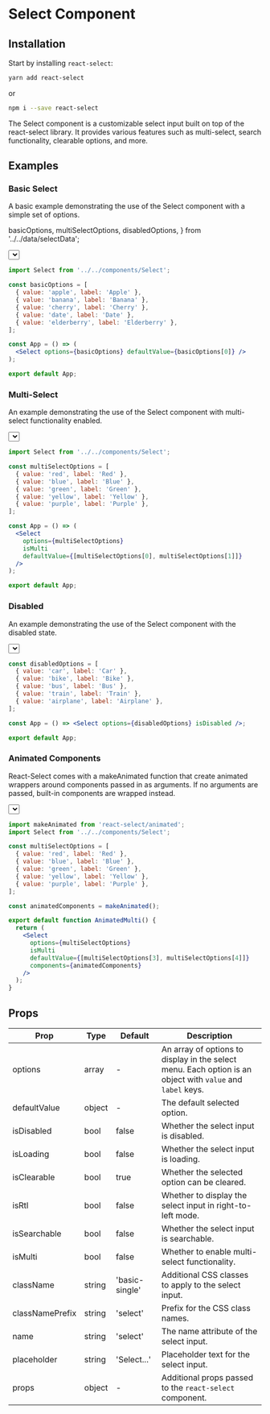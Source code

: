 # Select Component

## Installation

Start by installing `react-select`:

```bash copy
yarn add react-select
```

or

```bash copy
npm i --save react-select
```

The Select component is a customizable select input built on top of the react-select library. It provides various features such as multi-select, search functionality, clearable options, and more.

## Examples

### Basic Select

A basic example demonstrating the use of the Select component with a simple set of options.

  basicOptions,
  multiSelectOptions,
  disabledOptions,
} from '../../data/selectData';

<div className="mt-4">
  <Select options={basicOptions} defaultValue={basicOptions[0]} />
</div>

```jsx copy
import Select from '../../components/Select';

const basicOptions = [
  { value: 'apple', label: 'Apple' },
  { value: 'banana', label: 'Banana' },
  { value: 'cherry', label: 'Cherry' },
  { value: 'date', label: 'Date' },
  { value: 'elderberry', label: 'Elderberry' },
];

const App = () => (
  <Select options={basicOptions} defaultValue={basicOptions[0]} />
);

export default App;
```

### Multi-Select

An example demonstrating the use of the Select component with multi-select functionality enabled.

<div className="mt-4">
  <Select
    options={multiSelectOptions}
    isMulti
    defaultValue={[multiSelectOptions[0], multiSelectOptions[1]]}
  />
</div>

```jsx copy
import Select from '../../components/Select';

const multiSelectOptions = [
  { value: 'red', label: 'Red' },
  { value: 'blue', label: 'Blue' },
  { value: 'green', label: 'Green' },
  { value: 'yellow', label: 'Yellow' },
  { value: 'purple', label: 'Purple' },
];

const App = () => (
  <Select
    options={multiSelectOptions}
    isMulti
    defaultValue={[multiSelectOptions[0], multiSelectOptions[1]]}
  />
);

export default App;
```

### Disabled

An example demonstrating the use of the Select component with the disabled state.

<div className="mt-4">
  <Select options={disabledOptions} isDisabled />
</div>

```jsx copy import Select from '../../components/Select';
const disabledOptions = [
  { value: 'car', label: 'Car' },
  { value: 'bike', label: 'Bike' },
  { value: 'bus', label: 'Bus' },
  { value: 'train', label: 'Train' },
  { value: 'airplane', label: 'Airplane' },
];

const App = () => <Select options={disabledOptions} isDisabled />;

export default App;
```

### Animated Components

React-Select comes with a makeAnimated function that create animated wrappers around components passed in as arguments. If no arguments are passed, built-in components are wrapped instead.



<div className="mt-4">
  <Select
    options={multiSelectOptions}
    isMulti
    defaultValue={[multiSelectOptions[0], multiSelectOptions[1]]}
    components={animatedComponents}
  />
</div>

```jsx copy
import makeAnimated from 'react-select/animated';
import Select from '../../components/Select';

const multiSelectOptions = [
  { value: 'red', label: 'Red' },
  { value: 'blue', label: 'Blue' },
  { value: 'green', label: 'Green' },
  { value: 'yellow', label: 'Yellow' },
  { value: 'purple', label: 'Purple' },
];

const animatedComponents = makeAnimated();

export default function AnimatedMulti() {
  return (
    <Select
      options={multiSelectOptions}
      isMulti
      defaultValue={[multiSelectOptions[3], multiSelectOptions[4]]}
      components={animatedComponents}
    />
  );
}
```

## Props

| Prop            | Type   | Default        | Description                                                                                                |
| --------------- | ------ | -------------- | ---------------------------------------------------------------------------------------------------------- |
| options         | array  | -              | An array of options to display in the select menu. Each option is an object with `value` and `label` keys. |
| defaultValue    | object | -              | The default selected option.                                                                               |
| isDisabled      | bool   | false          | Whether the select input is disabled.                                                                      |
| isLoading       | bool   | false          | Whether the select input is loading.                                                                       |
| isClearable     | bool   | true           | Whether the selected option can be cleared.                                                                |
| isRtl           | bool   | false          | Whether to display the select input in right-to-left mode.                                                 |
| isSearchable    | bool   | false          | Whether the select input is searchable.                                                                    |
| isMulti         | bool   | false          | Whether to enable multi-select functionality.                                                              |
| className       | string | 'basic-single' | Additional CSS classes to apply to the select input.                                                       |
| classNamePrefix | string | 'select'       | Prefix for the CSS class names.                                                                            |
| name            | string | 'select'       | The name attribute of the select input.                                                                    |
| placeholder     | string | 'Select...'    | Placeholder text for the select input.                                                                     |
| props           | object | -              | Additional props passed to the `react-select` component.                                                   |
